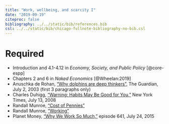 ```yaml
---
title: "Work, wellbeing, and scarcity I"
date: "2019-09-19"
citeproc: false
bibliography: ../../static/bib/references.bib
csl: ../../static/bib/chicago-fullnote-bibliography-no-bib.csl
---
```


# Required

- <i class="fas fa-book"></i> Introduction and 4.1-4.12 in *Economy, Society, and Public Policy* [@core-espp]
- <i class="fas fa-book"></i> Chapters 2 and 6 in *Naked Economics* [@Wheelan:2019]
- <i class="fas fa-external-link-square-alt"></i> Anuschka de Rohan, ["Why dolphins are deep thinkers",](https://www.theguardian.com/science/2003/jul/03/research.science) The Guardian, July 2, 2003 (first 3 paragraphs only)
- <i class="fas fa-external-link-square-alt"></i> Charles Duhigg, ["Warning: Habits May Be Good for You,"](http://www.nytimes.com/2008/07/13/business/13habit.html) New York Times, July 13, 2008
- <i class="fas fa-external-link-square-alt"></i> Randall Munroe, ["Cost of Pennies"](https://what-if.xkcd.com/22/)
- <i class="fas fa-external-link-square-alt"></i> Randall Munroe, ["Working"](https://xkcd.com/951/)
- <i class="fas fa-podcast"></i> Planet Money, ["Why We Work So Much,"](https://www.npr.org/sections/money/2015/07/24/426017148/episode-641-why-we-work-so-much) episode 641, July 24, 2015
